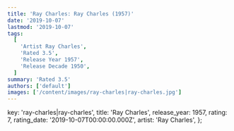 ```yaml
---
title: 'Ray Charles: Ray Charles (1957)'
date: '2019-10-07'
lastmod: '2019-10-07'
tags:
  [
    'Artist Ray Charles',
    'Rated 3.5',
    'Release Year 1957',
    'Release Decade 1950',
  ]
summary: 'Rated 3.5'
authors: ['default']
images: ['/content/images/ray-charles|ray-charles.jpg']
---
```


  key: 'ray-charles|ray-charles',
  title: 'Ray Charles',
  release_year: 1957,
  rating: 7,
  rating_date: '2019-10-07T00:00:00.000Z',
  artist: 'Ray Charles',
};

<MusicRating data={data} />
